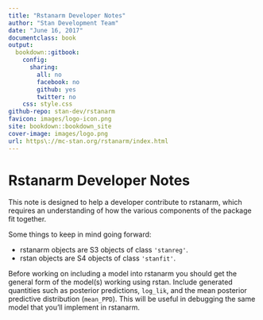 ```yaml
---
title: "Rstanarm Developer Notes"
author: "Stan Development Team"
date: "June 16, 2017"
documentclass: book
output:
  bookdown::gitbook:
    config:
      sharing:
        all: no
        facebook: no
        github: yes
        twitter: no
    css: style.css
github-repo: stan-dev/rstanarm
favicon: images/logo-icon.png
site: bookdown::bookdown_site
cover-image: images/logo.png
url: https\://mc-stan.org/rstanarm/index.html
---
```


# Rstanarm Developer Notes {-}

This note is designed to help a developer contribute to rstanarm, which requires an understanding of how the various components of the package fit together.

Some things to keep in mind going forward:

* rstanarm objects are S3 objects of class `'stanreg'`.
* rstan objects are S4 objects of class `'stanfit'`.

Before working on including a model into rstanarm you should get the general form of the model(s) working using rstan. Include generated quantities such as posterior predictions, `log_lik`, and the mean posterior predictive distribution (`mean_PPD`). This will be useful in debugging the same model that you'll implement in rstanarm.
